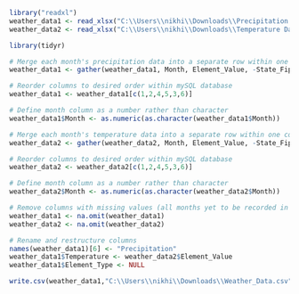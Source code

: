 
```{r}

library("readxl")
weather_data1 <- read_xlsx("C:\\Users\\nikhi\\Downloads\\Precipitation Data.xlsx")
weather_data2 <- read_xlsx("C:\\Users\\nikhi\\Downloads\\Temperature Data.xlsx")

library(tidyr)

# Merge each month's precipitation data into a separate row within one column
weather_data1 <- gather(weather_data1, Month, Element_Value, -State_Fips, -County_Fips, -Element_Type, -Year)

# Reorder columns to desired order within mySQL database
weather_data1 <- weather_data1[c(1,2,4,5,3,6)]

# Define month column as a number rather than character
weather_data1$Month <- as.numeric(as.character(weather_data1$Month))

# Merge each month's temperature data into a separate row within one column
weather_data2 <- gather(weather_data2, Month, Element_Value, -State_Fips, -County_Fips, -Element_Type, -Year)

# Reorder columns to desired order within mySQL database
weather_data2 <- weather_data2[c(1,2,4,5,3,6)]

# Define month column as a number rather than character
weather_data2$Month <- as.numeric(as.character(weather_data2$Month))

# Remove columns with missing values (all months yet to be recorded in 2020)
weather_data1 <- na.omit(weather_data1)
weather_data2 <- na.omit(weather_data2)

# Rename and restructure columns
names(weather_data1)[6] <- "Precipitation"
weather_data1$Temperature <- weather_data2$Element_Value
weather_data1$Element_Type <- NULL

write.csv(weather_data1,"C:\\Users\\nikhi\\Downloads\\Weather_Data.csv", row.names = FALSE)
```
